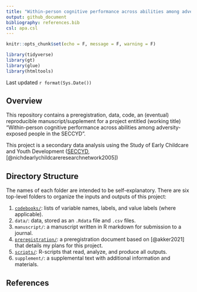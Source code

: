 ```yaml
---
title: "Within-person cognitive performance across abilities among adversity-exposed people in the SECCYD"
output: github_document
bibliography: references.bib
csl: apa.csl
---
```


```r
knitr::opts_chunk$set(echo = F, message = F, warning = F)

library(tidyverse)
library(gt)
library(glue)
library(htmltools)
```

Last updated `r format(Sys.Date())`

## Overview

This repository contains a preregistration, data, code, an (eventual) reproducible manuscript/supplement for a project entitled (working title) "Within-person cognitive performance across abilities among adversity-exposed people in the SECCYD".

This project is a secondary data analysis using the Study of Early Childcare and Youth Development ([SECCYD](https://www.icpsr.umich.edu/web/ICPSR/series/00233), [@nichdearlychildcareresearchnetwork2005])

## Directory Structure

The names of each folder are intended to be self-explanatory. There are six top-level folders to organize the inputs and outputs of this project:

1.  [`codebooks/`](codebooks/README.md): lists of variable names, labels, and value labels (where applicable).
2.  `data/`: data, stored as an `.Rdata` file and `.csv` files.
3.  `manuscript/`: a manuscript written in R markdown for submission to a journal.
4.  [`preregistration/`](preregistration/README.md): a preregistration document based on [@akker2021] that details my plans for this project.
5.  [`scripts/`](scripts/README.md): R-scripts that read, analyze, and produce all outputs.
6.  `supplement/`: a supplemental text with additional information and materials.

## References

